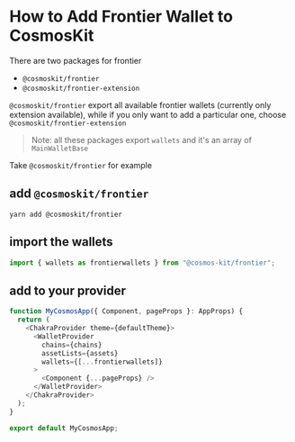 # How to Add Frontier Wallet to CosmosKit

There are two packages for frontier

- `@cosmoskit/frontier`
- `@cosmoskit/frontier-extension`

`@cosmoskit/frontier` export all available frontier wallets (currently only extension available), while if you only want to add a particular one, choose `@cosmoskit/frontier-extension`

> Note: all these packages export `wallets` and it's an array of `MainWalletBase`

Take `@cosmoskit/frontier` for example

## add `@cosmoskit/frontier`

```
yarn add @cosmoskit/frontier
```

## import the wallets

```js
import { wallets as frontierwallets } from "@cosmos-kit/frontier";
```

## add to your provider

```js
function MyCosmosApp({ Component, pageProps }: AppProps) {
  return (
    <ChakraProvider theme={defaultTheme}>
      <WalletProvider
        chains={chains}
        assetLists={assets}
        wallets={[...frontierwallets]}
      >
        <Component {...pageProps} />
      </WalletProvider>
    </ChakraProvider>
  );
}

export default MyCosmosApp;
```
